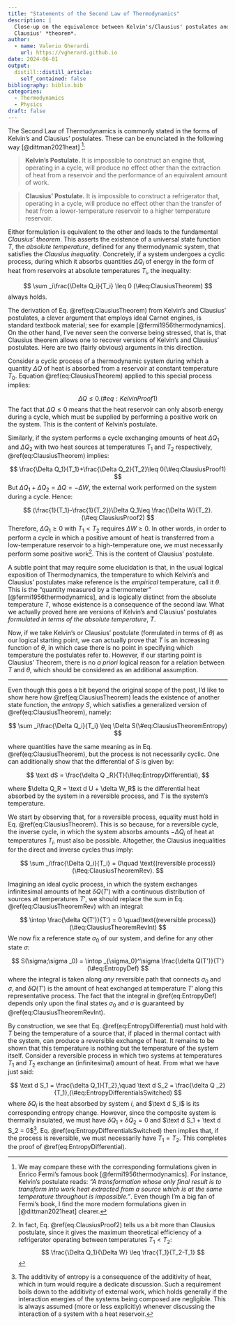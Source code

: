 ```yaml
---
title: "Statements of the Second Law of Thermodynamics"
description: |
  Close-up on the equivalence between Kelvin's/Clausius' postulates and 
  Clausius' *theorem*.
author:
  - name: Valerio Gherardi
    url: https://vgherard.github.io
date: 2024-06-01
output:
  distill::distill_article:
    self_contained: false
bibliography: biblio.bib
categories: 
  - Thermodynamics
  - Physics
draft: false
---
```


The Second Law of Thermodynamics is commonly stated in the forms of Kelvin's 
and Clausius' postulates. These can be enunciated in the following 
way [@dittman2021heat] [^fermi]:

> **Kelvin's Postulate.** It is impossible to construct an engine that, 
operating in a cycle, will produce no effect other than the extraction of heat 
from a reservoir and the performance of an equivalent amount of work.

> **Clausius' Postulate.** It is impossible to construct a refrigerator that, 
operating in a cycle, will produce no effect other than the transfer of heat 
from a lower-temperature reservoir to a higher temperature reservoir.

Either formulation is equivalent to the other and leads to the fundamental 
*Clausius' theorem*. This asserts the existence of a universal state function
$T$, the *absolute temperature*, defined for any thermodynamic system, that 
satisfies the *Clausius inequality*. Concretely, if a system undergoes a cyclic 
process, during which it absorbs quantities $\Delta Q _i$ of energy in the form 
of heat from reservoirs at absolute temperatures $T_i$, the inequality:

$$
\sum _i\frac{\Delta Q_i}{T_i} \leq 0 (\#eq:ClausiusTheorem)
$$
always holds.

The derivation of Eq. \@ref(eq:ClausiusTheorem) from Kelvin's and Clausius' 
postulates, a clever argument that employs ideal Carnot engines, is standard 
textbook material; see for example [@fermi1956thermodynamics]. On the other 
hand, I've never seen the converse being stressed, that is, that Clausius 
theorem allows one to recover versions of Kelvin's and Clausius' postulates. 
Here are two (fairly obvious) arguments in this direction.

[^fermi]: We may compare these with the corresponding formulations given in 
	Enrico Fermi's famous book [@fermi1956thermodynamics]. For instance, Kelvin's 
	postulate reads: *"A transformation whose only final result is to transform 
	into work heat extracted from a source which is at the same temperature 
	throughout is impossible."*. Even though I'm a big fan of Fermi's book, I find 
	the more modern formulations given in [@dittman2021heat] clearer.

Consider a cyclic process of a thermodynamic system during which a quantity 
$\Delta Q$ of heat is absorbed from a reservoir at constant temperature $T_0$. 
Equation \@ref(eq:ClausiusTheorem) applied to this special process implies:

$$
\Delta Q\leq 0.(\#eq:KelvinProof1)
$$
The fact that $\Delta Q\leq 0$ means that the heat reservoir can only absorb
energy during a cycle, which must be supplied by performing a positive 
work on the system. This is the content of Kelvin's postulate.

Similarly, if the system performs a cycle exchanging amounts of heat 
$\Delta Q_1$ and $\Delta Q_2$ with two heat sources at temperatures $T_1$ and 
$T_2$ respectively, \@ref(eq:ClausiusTheorem) implies:

$$
\frac{\Delta Q_1}{T_1}+\frac{\Delta Q_2}{T_2}\leq 0(\#eq:ClausiusProof1)
$$
But $\Delta Q_1 + \Delta Q_2 = \Delta Q =-\Delta W$, the external work performed 
on the system during a cycle. Hence:

$$
(\frac{1}{T_1}-\frac{1}{T_2})\Delta Q_1\leq \frac{\Delta W}{T_2}.(\#eq:ClausiusProof2)
$$
Therefore, $\Delta Q_1 \geq 0$ with $T_1 < T_2$ requires $\Delta W \geq 0$. 
In other words, in order to perform a cycle in which a positive amount of heat 
is transferred from a low-temperature reservoir to a high-temperature one, we
must necessarily perform some positive work[^refrigerator]. This is the content 
of Clausius' postulate.

[^refrigerator]: In fact, Eq. \@ref(eq:ClausiusProof2) tells us a bit more than
	Clausius postulate, since it gives the maximum theoretical efficiency of a 
	refrigerator operating between temperatures $T_1 < T_2$:
	$$
	\frac{\Delta Q_1}{\Delta W} \leq \frac{T_1}{T_2-T_1}
	$$

A subtle point that may require some elucidation is that, in the usual logical
exposition of Thermodynamics, the temperature to which Kelvin's and Clausius' 
postulates make reference is the *empirical* temperature, call it $\theta$. This 
is the "quantity measured by a thermometer" [@fermi1956thermodynamics], and is 
logically distinct from the absolute temperature $T$, whose existence is a 
consequence of the second law. What we actually proved here are versions of 
Kelvin's and Clausius' postulates 
*formulated in terms of the absolute temperature*, $T$. 

Now, if we take Kelvin's or Clausius' postulate (formulated in terms of 
$\theta$) as our logical starting point, we can actually prove that $T$ is an 
increasing function of $\theta$, in which case there is no point in specifying 
which temperature the postulates refer to. However, if our starting point is  
Clausius' Theorem, there is no *a priori* logical reason for a relation between 
$T$ and $\theta$, which should be considered as an additional assumption.

---

Even though this goes a bit beyond the original scope of the post, I'd like to 
show here how \@ref(eq:ClausiusTheorem) leads the existence of another state 
function, the *entropy* $S$, which satisfies a generalized version of \@ref(eq:ClausiusTheorem), namely:

$$
\sum _i\frac{\Delta Q_i}{T_i} \leq \Delta S(\#eq:ClausiusTheoremEntropy)
$$

where quantities have the same meaning as in Eq. \@ref(eq:ClausiusTheorem), but
the process is not necessarily cyclic. One can additionally show that the 
differential of $S$ is given by:

$$
\text dS = \frac{\delta Q _R}{T}(\#eq:EntropyDifferential),
$$

where $\delta Q_R = \text d U + \delta W_R$ is the differential heat absorbed 
by the system in a reversible process, and $T$ is the system's temperature.

We start by observing that, for a reversible process, equality must hold in Eq.
\@ref(eq:ClausiusTheorem). This is so because, for a reversible cycle, the 
inverse cycle, in which the system absorbs amounts $-\Delta Q_i$ of heat 
at temperatures $T_i$, must also be possible. Altogether, the Clausius 
inequalities for the direct and inverse cycles thus imply:

$$
\sum _i\frac{\Delta Q_i}{T_i} = 0\quad \text{(reversible process)}(\#eq:ClausiusTheoremRev).
$$

Imagining an ideal cyclic process, in which the system exchanges infinitesimal 
amounts of heat $\delta Q(T')$ with a continuous distribution of sources at 
temperatures $T'$, we should replace the sum in Eq. \@ref(eq:ClausiusTheoremRev) 
with an integral:

$$
\intop \frac{\delta Q(T')}{T'} = 0 \quad\text{(reversible process)}(\#eq:ClausiusTheoremRevInt)
$$
We now fix a reference state $\sigma _0$ of our system, and define for any other
state $\sigma$:

$$
S(\sigma;\sigma _0) = \intop _{\sigma_0}^\sigma \frac{\delta Q(T')}{T'}(\#eq:EntropyDef)
$$
where the integral is taken along *any* reversible path that connects 
$\sigma _0$ and $\sigma$, and $\delta Q(T')$ is the amount of heat exchanged 
at temperature $T'$ along this representative process. The fact that the 
integral in \@ref(eq:EntropyDef) depends only upon the final states $\sigma _0$
and $\sigma$ is guaranteed by \@ref(eq:ClausiusTheoremRevInt).

By construction, we see that Eq. \@ref(eq:EntropyDifferential) must hold 
with $T$ being the temperature of a source that, if placed in thermal contact 
with the system, can produce a reversible exchange of heat. It remains to be 
shown that this temperature is nothing but the temperature of the system 
itself. Consider a reversible process in which two systems at temperatures 
$T_1$ and $T_2$ exchange an (infinitesimal) amount of heat. From what we have 
just said:

$$
\text d S_1 = \frac{\delta Q_1}{T_2},\quad \text d S_2 = \frac{\delta Q _2}{T_1},(\#eq:EntropyDifferentialsSwitched)
$$
where $\delta Q_i$ is the heat absorbed by system $i$, and $\text d S_i$ is its
corresponding entropy change. However, since the composite system is thermally 
insulated, we must have $\delta Q_1 + \delta Q_2=0$ and 
$\text d S_1 + \text d S_2 = 0$[^additive]. Eq. 
\@ref(eq:EntropyDifferentialsSwitched) then implies that, if the process is 
reversible, we must necessarily have $T_1 = T_2$. This completes the proof of \@ref(eq:EntropyDifferential).

[^additive]: The additivity of entropy is a consequence of the additivity of 
heat, which in turn would require a dedicate discussion. Such a requirement
boils down to the additivity of external work, which holds generally if the 
interaction energies of the systems being composed are negligible. This is 
always assumed (more or less explicitly) whenever discussing the interaction of
a system with a heat reservoir.
